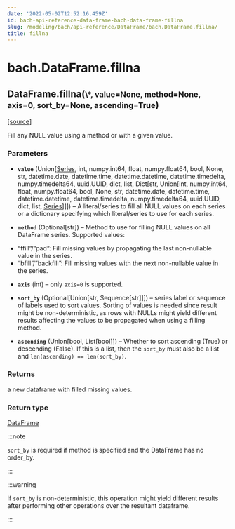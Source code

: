 ```yaml
---
date: '2022-05-02T12:52:16.459Z'
id: bach-api-reference-data-frame-bach-data-frame-fillna
slug: /modeling/bach/api-reference/DataFrame/bach.DataFrame.fillna/
title: fillna
---
```


# bach.DataFrame.fillna

<div class="method">

<h2 class="signature-method"><span class="additional-name">DataFrame.</span><span class="name">fillna(</span><small class="parameter-list"><span class="parameter" id="*">\*</span>, <span class="parameter" id="value">value=None</span>, <span class="parameter" id="method">method=None</span>, <span class="parameter" id="axis">axis=0</span>, <span class="parameter" id="sort_by">sort_by=None</span>, <span class="parameter" id="ascending">ascending=True</span></small>)</h2>


&#8203;<span class="view-source">[[source]](https://github.com/objectiv/objectiv-analytics/blob/main/bach/bach/dataframe.py)</span>

<div class="content">

Fill any NULL value using a method or with a given value.


### Parameters

* **`value`** (Union[[Series](/docs/modeling/bach/api-reference/Series/bach.Series), int, numpy.int64, float, numpy.float64, bool, None, str, datetime.date, datetime.time, datetime.datetime, datetime.timedelta, numpy.timedelta64, uuid.UUID, dict, list, Dict[str, Union[int, numpy.int64, float, numpy.float64, bool, None, str, datetime.date, datetime.time, datetime.datetime, datetime.timedelta, numpy.timedelta64, uuid.UUID, dict, list, [Series](/docs/modeling/bach/api-reference/Series/bach.Series)]]]) – A literal/series to fill all NULL values on each series
or a dictionary specifying which literal/series to use for each series.

* **`method`** (Optional[str]) – Method to use for filling NULL values on all DataFrame series. Supported values:
- “ffill”/”pad”: Fill missing values by propagating the last non-nullable value in the series.
- “bfill”/”backfill”: Fill missing values with the next non-nullable value in the series.

* **`axis`** (int) – only `axis=0` is supported.

* **`sort_by`** (Optional[Union[str, Sequence[str]]]) – series label or sequence of labels used to sort values.
Sorting of values is needed since result might be non-deterministic, as rows with NULLs might
yield different results affecting the values to be propagated when using a filling method.

* **`ascending`** (Union[bool, List[bool]]) – Whether to sort ascending (True) or descending (False). If this is a list, then the
`sort_by` must also be a list and `len(ascending) == len(sort_by)`.



### Returns

a new dataframe with filled missing values.



### Return type

[DataFrame](/docs/modeling/bach/api-reference/DataFrame/bach.DataFrame)


:::note

`sort_by` is required if method is specified and the DataFrame has no order_by.


:::

:::warning

If `sort_by` is non-deterministic, this operation might yield different results after
performing other operations over the resultant dataframe.


:::


</div>

</div>
